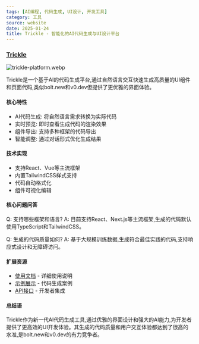 ```yaml
---
tags: [AI编程, 代码生成, UI设计, 开发工具]
category: 工具
source: website
date: 2025-01-24
title: Trickle - 智能化的AI代码生成与UI设计平台
---
```


### [Trickle](https://app.trickle.so/)

![trickle-platform.webp](https://img.mengpeng.tech/i/2025/02/07/67a57eec7ec72.webp)

Trickle是一个基于AI的代码生成平台,通过自然语言交互快速生成高质量的UI组件和页面代码,类似bolt.new和v0.dev但提供了更优雅的界面体验。

#### 核心特性

- AI代码生成: 将自然语言需求转换为实际代码
- 实时预览: 即时查看生成代码的渲染效果
- 组件导出: 支持多种框架的代码导出
- 智能调整: 通过对话形式优化生成结果

#### 技术实现

- 支持React、Vue等主流框架
- 内置TailwindCSS样式支持
- 代码自动格式化
- 组件可视化编辑

#### 核心问题问答

Q: 支持哪些框架和语言?
A: 目前支持React、Next.js等主流框架,生成的代码默认使用TypeScript和TailwindCSS。

Q: 生成的代码质量如何?
A: 基于大规模训练数据,生成符合最佳实践的代码,支持响应式设计和无障碍访问。

#### 扩展资源

- [使用文档](https://docs.trickle.so) - 详细使用说明
- [示例展示](https://app.trickle.so) - 代码生成案例
- [API接口](https://api.trickle.so) - 开发者集成

#### 总结语

Trickle作为新一代AI代码生成工具,通过优雅的界面设计和强大的AI能力,为开发者提供了更高效的UI开发体验。其生成的代码质量和用户交互体验都达到了很高的水准,是bolt.new和v0.dev的有力竞争者。 